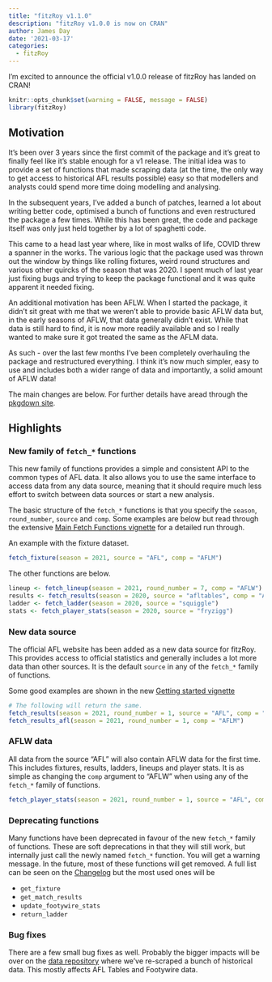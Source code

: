 ```yaml
---
title: "fitzRoy v1.1.0"
description: "fitzRoy v1.0.0 is now on CRAN"
author: James Day
date: '2021-03-17'
categories:
  - fitzRoy
---
```


I'm excited to announce the official v1.0.0 release of fitzRoy has landed on CRAN!

```r
knitr::opts_chunk$set(warning = FALSE, message = FALSE)
library(fitzRoy)
```

## Motivation

It's been over 3 years since the first commit of the package and it's great to finally feel like it's stable enough for a v1 release. The initial idea was to provide a set of functions that made scraping data (at the time, the only way to get access to historical AFL results possible) easy so that modellers and analysts could spend more time doing modelling and analysing.

In the subsequent years, I've added a bunch of patches, learned a lot about writing better code, optimised a bunch of functions and even restructured the package a few times. While this has been great, the code and package itself was only just held together by a lot of spaghetti code.

This came to a head last year where, like in most walks of life, COVID threw a spanner in the works. The various logic that the package used was thrown out the window by things like rolling fixtures, weird round structures and various other quircks of the season that was 2020. I spent much of last year just fixing bugs and trying to keep the package functional and it was quite apparent it needed fixing.

An additional motivation has been AFLW. When I started the package, it didn't sit great with me that we weren't able to provide basic AFLW data but, in the early seasons of AFLW, that data generally didn't exist. While that data is still hard to find, it is now more readily available and so I really wanted to make sure it got treated the same as the AFLM data.

As such - over the last few months I've been completely overhauling the package and restructured everything. I think it's now much simpler, easy to use and includes both a wider range of data and importantly, a solid amount of AFLW data!

The main changes are below. For further details have aread through the [pkgdown site](https://jimmyday12.github.io/fitzRoy/).

## Highlights

### New family of `fetch_*` functions

This new family of functions provides a simple and consistent API to the common types of AFL data. It also allows you to use the same interface to access data from any data source, meaning that it should require much less effort to switch between data sources or start a new analysis.

The basic structure of the `fetch_*` functions is that you specify the `season`, `round_number`, `source` and `comp`. Some examples are below but read through the extensive [Main Fetch Functions vignette](https://jimmyday12.github.io/fitzRoy/articles/main-fetch-functions.html) for a detailed run through.

An example with the fixture dataset.

```r
fetch_fixture(season = 2021, source = "AFL", comp = "AFLM")
```

The other functions are below.

```r
lineup <- fetch_lineup(season = 2021, round_number = 7, comp = "AFLW")
results <- fetch_results(season = 2020, source = "afltables", comp = "AFLW")
ladder <- fetch_ladder(season = 2020, source = "squiggle")
stats <- fetch_player_stats(season = 2020, source = "fryzigg")
```

### New data source

The official AFL website has been added as a new data source for fitzRoy. This provides access to official statistics and generally includes a lot more data than other sources. It is the default `source` in any of the `fetch_*` family of functions.

Some good examples are shown in the new [Getting started vignette](https://jimmyday12.github.io/fitzRoy/articles/fitzRoy.html)

```r
# The following will return the same. 
fetch_results(season = 2021, round_number = 1, source = "AFL", comp = "AFLM")
fetch_results_afl(season = 2021, round_number = 1, comp = "AFLM")
```

### AFLW data

All data from the source "AFL" will also contain AFLW data for the first time. This includes fixtures, results, ladders, lineups and player stats. It is as simple as changing the `comp` argument to "AFLW" when using any of the `fetch_*` family of functions.

```r
fetch_player_stats(season = 2021, round_number = 1, source = "AFL", comp = "AFLW")
```

### Deprecating functions

Many functions have been deprecated in favour of the new `fetch_*` family of functions. These are soft deprecations in that they will still work, but internally just call the newly named `fetch_*` function. You will get a warning message. In the future, most of these functions will get removed. A full list can be seen on the [Changelog](https://jimmyday12.github.io/fitzRoy/news/index.html#deprecated-functions) but the most used ones will be

-   `get_fixture`
-   `get_match_results`
-   `update_footywire_stats`
-   `return_ladder`

### Bug fixes

There are a few small bug fixes as well. Probably the bigger impacts will be over on the [data repository](https://github.com/jimmyday12/fitzRoy_data/) where we've re-scraped a bunch of historical data. This mostly affects AFL Tables and Footywire data.
